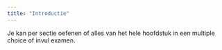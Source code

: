 ```yaml
---
title: "Introductie"
---
```


Je kan per sectie oefenen of alles van het hele hoofdstuk in een multiple choice of invul examen. 

<!-- https://chat.openai.com/chat/446c03dc-ab44-4c7e-8d23-db3314ebe862 -->
<!-- https://chat.openai.com/chat/355b010d-82da-4eb7-b10a-f2cf12d52da1 -->

<!-- Geef mij de input voor een .xlsx bestand met 3 kolommen question, options, correct_answer gebaseerd op de onderstaande input. Stel in de eerste kolom een vraag, geef in de tweede kolom meerdere antwoord opties en selecteer in de derde kolom de juiste optie. -->

<!-- Stel de vragen in de vorm "Wat betekent [Oekraïens woord] in het Nederlands?" -->
<!-- Stel de vragen in de vorm "Wat betekend [nederlands woord] in het Oekraïens?" -->

<!-- negeer van de onderstaande input de kolom uitspraak. -->

<!-- Stel de vragen 2 kanten op. Daarmee bedoel ik "Wat betekend [nederlands woord] in het Oekraïens?" en "Wat betekent [Oekraïens woord] in het Nederlands?" -->

